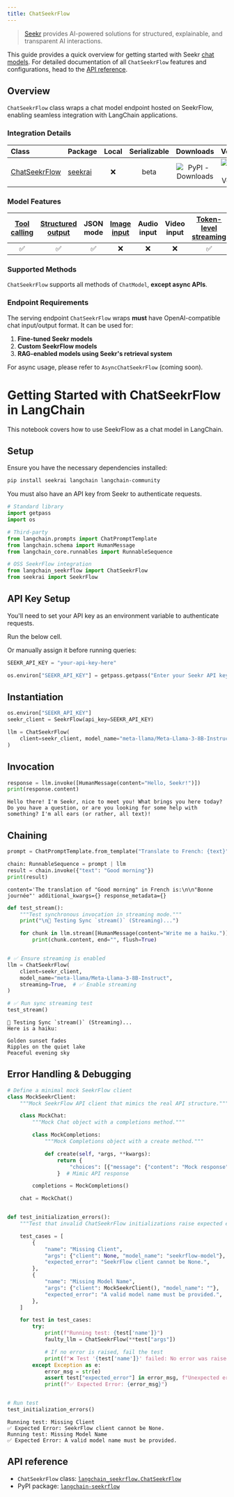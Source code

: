 ```yaml
---
title: ChatSeekrFlow
---
```


> [Seekr](https://www.seekr.com/) provides AI-powered solutions for structured, explainable, and transparent AI interactions.

This guide provides a quick overview for getting started with Seekr [chat models](/oss/python/concepts/chat_models). For detailed documentation of all `ChatSeekrFlow` features and configurations, head to the [API reference](https://python.langchain.com/api_reference/community/chat_models/langchain_community.chat_models.seekrflow.ChatSeekrFlow.html).

## Overview

`ChatSeekrFlow` class wraps a chat model endpoint hosted on SeekrFlow, enabling seamless integration with LangChain applications.

### Integration Details

| Class | Package | Local | Serializable | Downloads | Version |
| :--- | :--- | :---: | :---: |  :---: | :---: |
| [ChatSeekrFlow](https://python.langchain.com/api_reference/community/chat_models/langchain_community.chat_models.seekrflow.ChatSeekrFlow.html) | [seekrai](https://python.langchain.com/docs/integrations/providers/seekr/) | ❌ | beta | ![PyPI - Downloads](https://img.shields.io/pypi/dm/seekrai?style=flat-square&label=%20) | ![PyPI - Version](https://img.shields.io/pypi/v/seekrai?style=flat-square&label=%20) |

### Model Features

| [Tool calling](/oss/python/how-to/tool_calling/) | [Structured output](/oss/python/how-to/structured_output/) | JSON mode | [Image input](/oss/python/how-to/multimodal_inputs/) | Audio input | Video input | [Token-level streaming](/oss/python/how-to/chat_streaming/) | Native async | [Token usage](/oss/python/how-to/chat_token_usage_tracking/) | [Logprobs](/oss/python/how-to/logprobs/) |
| :---: | :---: | :---: | :---: |  :---: | :---: | :---: | :---: | :---: | :---: |
| ✅ | ✅ | ✅ | ❌ | ❌ | ❌ | ✅ | ❌ | ✅ | ❌ |

### Supported Methods

`ChatSeekrFlow` supports all methods of `ChatModel`, **except async APIs**.

### Endpoint Requirements

The serving endpoint `ChatSeekrFlow` wraps **must** have OpenAI-compatible chat input/output format. It can be used for:

1. **Fine-tuned Seekr models**
2. **Custom SeekrFlow models**
3. **RAG-enabled models using Seekr's retrieval system**

For async usage, please refer to `AsyncChatSeekrFlow` (coming soon).

# Getting Started with ChatSeekrFlow in LangChain

This notebook covers how to use SeekrFlow as a chat model in LangChain.

## Setup

Ensure you have the necessary dependencies installed:

```bash
pip install seekrai langchain langchain-community
```

You must also have an API key from Seekr to authenticate requests.

```python
# Standard library
import getpass
import os

# Third-party
from langchain.prompts import ChatPromptTemplate
from langchain.schema import HumanMessage
from langchain_core.runnables import RunnableSequence

# OSS SeekrFlow integration
from langchain_seekrflow import ChatSeekrFlow
from seekrai import SeekrFlow
```

## API Key Setup

You'll need to set your API key as an environment variable to authenticate requests.

Run the below cell.

Or manually assign it before running queries:

```python
SEEKR_API_KEY = "your-api-key-here"
```

```python
os.environ["SEEKR_API_KEY"] = getpass.getpass("Enter your Seekr API key:")
```

## Instantiation

```python
os.environ["SEEKR_API_KEY"]
seekr_client = SeekrFlow(api_key=SEEKR_API_KEY)

llm = ChatSeekrFlow(
    client=seekr_client, model_name="meta-llama/Meta-Llama-3-8B-Instruct"
)
```

## Invocation

```python
response = llm.invoke([HumanMessage(content="Hello, Seekr!")])
print(response.content)
```

```output
Hello there! I'm Seekr, nice to meet you! What brings you here today? Do you have a question, or are you looking for some help with something? I'm all ears (or rather, all text)!
```

## Chaining

```python
prompt = ChatPromptTemplate.from_template("Translate to French: {text}")

chain: RunnableSequence = prompt | llm
result = chain.invoke({"text": "Good morning"})
print(result)
```

```output
content='The translation of "Good morning" in French is:\n\n"Bonne journée"' additional_kwargs={} response_metadata={}
```

```python
def test_stream():
    """Test synchronous invocation in streaming mode."""
    print("\n🔹 Testing Sync `stream()` (Streaming)...")

    for chunk in llm.stream([HumanMessage(content="Write me a haiku.")]):
        print(chunk.content, end="", flush=True)


# ✅ Ensure streaming is enabled
llm = ChatSeekrFlow(
    client=seekr_client,
    model_name="meta-llama/Meta-Llama-3-8B-Instruct",
    streaming=True,  # ✅ Enable streaming
)

# ✅ Run sync streaming test
test_stream()
```

```output
🔹 Testing Sync `stream()` (Streaming)...
Here is a haiku:

Golden sunset fades
Ripples on the quiet lake
Peaceful evening sky
```

## Error Handling & Debugging

```python
# Define a minimal mock SeekrFlow client
class MockSeekrClient:
    """Mock SeekrFlow API client that mimics the real API structure."""

    class MockChat:
        """Mock Chat object with a completions method."""

        class MockCompletions:
            """Mock Completions object with a create method."""

            def create(self, *args, **kwargs):
                return {
                    "choices": [{"message": {"content": "Mock response"}}]
                }  # Mimic API response

        completions = MockCompletions()

    chat = MockChat()


def test_initialization_errors():
    """Test that invalid ChatSeekrFlow initializations raise expected errors."""

    test_cases = [
        {
            "name": "Missing Client",
            "args": {"client": None, "model_name": "seekrflow-model"},
            "expected_error": "SeekrFlow client cannot be None.",
        },
        {
            "name": "Missing Model Name",
            "args": {"client": MockSeekrClient(), "model_name": ""},
            "expected_error": "A valid model name must be provided.",
        },
    ]

    for test in test_cases:
        try:
            print(f"Running test: {test['name']}")
            faulty_llm = ChatSeekrFlow(**test["args"])

            # If no error is raised, fail the test
            print(f"❌ Test '{test['name']}' failed: No error was raised!")
        except Exception as e:
            error_msg = str(e)
            assert test["expected_error"] in error_msg, f"Unexpected error: {error_msg}"
            print(f"✅ Expected Error: {error_msg}")


# Run test
test_initialization_errors()
```

```output
Running test: Missing Client
✅ Expected Error: SeekrFlow client cannot be None.
Running test: Missing Model Name
✅ Expected Error: A valid model name must be provided.
```

## API reference

- `ChatSeekrFlow` class: [`langchain_seekrflow.ChatSeekrFlow`](https://github.com/benfaircloth/langchain-seekrflow/blob/main/langchain_seekrflow/seekrflow.py)
- PyPI package: [`langchain-seekrflow`](https://pypi.org/project/langchain-seekrflow/)
